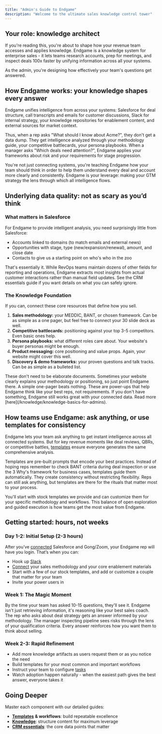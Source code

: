 ```yaml
---
title: "Admin's Guide to Endgame"
description: "Welcome to the ultimate sales knowledge control tower"
---
```


## Your role: knowledge architect

If you're reading this, you're about to shape how your revenue team accesses and applies knowledge. Endgame is a knowledge system for enterprise sales - it lets teams research accounts, prep for meetings, and inspect deals 100x faster by unifying information across all your systems.

As the admin, you're designing how effectively your team's questions get answered.

## How Endgame works: your knowledge shapes every answer

Endgame unifies intelligence from across your systems: Salesforce for deal structure, call transcripts and emails for customer discussions, Slack for internal strategy, your knowledge repositories for enablement content, and external sources for market context.

Thus, when a rep asks "What should I know about Acme?", they don't get a data dump. They get intelligence analyzed through your methodology guide, your competitive battlecards, your persona playbooks. When a manager asks "Which deals need attention?", Endgame applies your frameworks about risk and your requirements for stage progression.

You're not just connecting systems, you're teaching Endgame how your team should think in order to help them understand every deal and account more clearly and consistently. Endgame is your leverage: making your GTM strategy the lens through which all intelligence flows.

## Underlying data quality: not as scary as you’d think

### What matters in Salesforce

For Endgame to provide intelligent analysis, you need surprisingly little from Salesforce:

- Accounts linked to domains (to match emails and external news)
- Opportunities with stage, type (new/expansion/renewal), amount, and close date
- Contacts to give us a starting point on who's who in the zoo

That's essentially it. While RevOps teams maintain dozens of other fields for reporting and operations, Endgame extracts most insights from actual customer interactions rather than manual field updates. See the CRM essentials guide if you want details on what you can safely ignore.

### The Knowledge Foundation

If you can, connect these core resources that define how you sell.

1. **Sales methodology:** your MEDDIC, BANT, or chosen framework. Can be as simple as a one pager, but feel free to connect your 30 slide deck as well.
2. **Competitive battlecards:** positioning against your top 3-5 competitors. Even basic ones help.
3. **Persona playbooks:** what different roles care about. Your website's buyer personas might be enough.
4. **Product messaging:** core positioning and value props. Again, your website might cover this well.
5. **Discovery & demo frameworks:** your proven questions and talk tracks. Can be as simple as a bulleted list.

<Tip>
  These don't need to be elaborate documents. Sometimes your website clearly explains your methodology or positioning, so just point Endgame there. A simple one-pager beats nothing. These are power-ups that help Endgame think like your best reps, not requirements. If you don't have something, Endgame still works great with your connected data. Read more [here](/knowledge/knowledge-basics-for-admins).
</Tip>

## How teams use Endgame: ask anything, or use templates for consistency

Endgame lets your team ask anything to get instant intelligence across all connected systems. But for key revenue moments like deal reviews, QBRs, or competitive battles, [templates](/templates/templates-101) ensure everyone generates the same comprehensive analysis.

Templates are pre-built prompts that encode your best practices. Instead of hoping reps remember to check BANT criteria during deal inspection or use the 3 Why's framework for business cases, templates guide them automatically. They create consistency without restricting flexibility. Reps can still ask anything, but templates are there for the rituals that matter most to your process.

You'll start with stock templates we provide and can customize them for your specific methodology and workflows. This balance of open exploration and guided execution is how teams get the most value from Endgame.

## Getting started: hours, not weeks

### Day 1-2: Initial Setup (2-3 hours)

After you’ve [connected](/integrations/initial-connection-to-endgame) Salesforce and Gong/Zoom, your Endgame rep will have you login. That’s when you can:

- Hook up [Slack](/integrations/slack)
- [Connect](/knowledge/file-upload) your sales methodology and your core enablement materials
- Start with a few of our stock templates, and add or customize a couple that matter for your team
- Invite your power users in

### Week 1: The Magic Moment

By the time your team has asked 10-15 questions, they'll see it. Endgame isn't just retrieving information, it's reasoning like your best sales coach. The rep who asks about deal strategy gets an answer informed by your methodology. The manager inspecting pipeline sees risks through the lens of your qualification criteria. Every answer reinforces how you want them to think about selling.

### Week 2-3: Rapid Refinement

- Add more knowledge artifacts as users request them or as you notice the need
- Build templates for your most common and important workflows
- Instruct your team to configure [tasks](/features/tasks)
- Watch adoption happen naturally - when the easiest path gives the best answer, everyone takes it

## Going Deeper

Master each component with our detailed guides:

- [**Templates**](/templates/templates-101) **& workflows**: build repeatable excellence
- [**Knowledge**](/knowledge/knowledge-basics-for-admins): structure content for maximum leverage
- [**CRM essentials**](/integrations/salesforce-essentials-for-admins): the core data points that matter